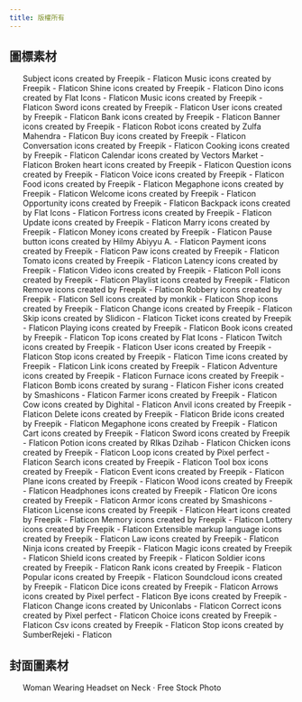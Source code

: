```yaml
---
title: 版權所有
---
```



## 圖標素材
<ul>
	<CreditItem href="https://www.flaticon.com/free-icons/subject" title="subject icons">Subject icons created by Freepik - Flaticon</CreditItem>
	<CreditItem href="https://www.flaticon.com/free-icons/music" title="music icons">Music icons created by Freepik - Flaticon</CreditItem>
	<CreditItem href="https://www.flaticon.com/free-icons/shine" title="shine icons">Shine icons created by Freepik - Flaticon</CreditItem>
	<CreditItem href="https://www.flaticon.com/free-icons/dino" title="dino icons">Dino icons created by Flat Icons - Flaticon</CreditItem>
	<CreditItem href="https://www.flaticon.com/free-icons/music" title="music icons">Music icons created by Freepik - Flaticon</CreditItem>
	<CreditItem href="https://www.flaticon.com/free-icons/sword" title="sword icons">Sword icons created by Freepik - Flaticon</CreditItem>
	<CreditItem href="https://www.flaticon.com/free-icons/user" title="user icons">User icons created by Freepik - Flaticon</CreditItem>
	<CreditItem href="https://www.flaticon.com/free-icons/bank" title="bank icons">Bank icons created by Freepik - Flaticon</CreditItem>
	<CreditItem href="https://www.flaticon.com/free-icons/banner" title="banner icons">Banner icons created by Freepik - Flaticon</CreditItem>
	<CreditItem href="https://www.flaticon.com/free-icons/robot" title="robot icons">Robot icons created by Zulfa Mahendra - Flaticon</CreditItem>
	<CreditItem href="https://www.flaticon.com/free-icons/buy" title="buy icons">Buy icons created by Freepik - Flaticon</CreditItem>
	<CreditItem href="https://www.flaticon.com/free-icons/conversation" title="conversation icons">Conversation icons created by Freepik - Flaticon</CreditItem>
	<CreditItem href="https://www.flaticon.com/free-icons/cooking" title="cooking icons">Cooking icons created by Freepik - Flaticon</CreditItem>
	<CreditItem href="https://www.flaticon.com/free-icons/calendar" title="calendar icons">Calendar icons created by Vectors Market - Flaticon</CreditItem>
	<CreditItem href="https://www.flaticon.com/free-icons/broken-heart" title="broken heart icons">Broken heart icons created by Freepik - Flaticon</CreditItem>
	<CreditItem href="https://www.flaticon.com/free-icons/question" title="question icons">Question icons created by Freepik - Flaticon</CreditItem>
	<CreditItem href="https://www.flaticon.com/free-icons/voice" title="voice icons">Voice icons created by Freepik - Flaticon</CreditItem>
	<CreditItem href="https://www.flaticon.com/free-icons/food" title="food icons">Food icons created by Freepik - Flaticon</CreditItem>
	<CreditItem href="https://www.flaticon.com/free-icons/megaphone" title="megaphone icons">Megaphone icons created by Freepik - Flaticon</CreditItem>
	<CreditItem href="https://www.flaticon.com/free-icons/welcome" title="welcome icons">Welcome icons created by Freepik - Flaticon</CreditItem>
	<CreditItem href="https://www.flaticon.com/free-icons/opportunity" title="opportunity icons">Opportunity icons created by Freepik - Flaticon</CreditItem>
	<CreditItem href="https://www.flaticon.com/free-icons/backpack" title="backpack icons">Backpack icons created by Flat Icons - Flaticon</CreditItem>
	<CreditItem href="https://www.flaticon.com/free-icons/fortress" title="fortress icons">Fortress icons created by Freepik - Flaticon</CreditItem>
	<CreditItem href="https://www.flaticon.com/free-icons/update" title="update icons">Update icons created by Freepik - Flaticon</CreditItem>
	<CreditItem href="https://www.flaticon.com/free-icons/marry" title="marry icons">Marry icons created by Freepik - Flaticon</CreditItem>
	<CreditItem href="https://www.flaticon.com/free-icons/money" title="money icons">Money icons created by Freepik - Flaticon</CreditItem>
	<CreditItem href="https://www.flaticon.com/free-icons/pause-button" title="pause button icons">Pause button icons created by Hilmy Abiyyu A. - Flaticon</CreditItem>
	<CreditItem href="https://www.flaticon.com/free-icons/payment" title="payment icons">Payment icons created by Freepik - Flaticon</CreditItem>
	<CreditItem href="https://www.flaticon.com/free-icons/paw" title="paw icons">Paw icons created by Freepik - Flaticon</CreditItem>
	<CreditItem href="https://www.flaticon.com/free-icons/tomato" title="tomato icons">Tomato icons created by Freepik - Flaticon</CreditItem>
	<CreditItem href="https://www.flaticon.com/free-icons/latency" title="latency icons">Latency icons created by Freepik - Flaticon</CreditItem>
	<CreditItem href="https://www.flaticon.com/free-icons/video" title="video icons">Video icons created by Freepik - Flaticon</CreditItem>
	<CreditItem href="https://www.flaticon.com/free-icons/poll" title="poll icons">Poll icons created by Freepik - Flaticon</CreditItem>
	<CreditItem href="https://www.flaticon.com/free-icons/playlist" title="playlist icons">Playlist icons created by Freepik - Flaticon</CreditItem>
	<CreditItem href="https://www.flaticon.com/free-icons/remove" title="remove icons">Remove icons created by Freepik - Flaticon</CreditItem>
	<CreditItem href="https://www.flaticon.com/free-icons/robbery" title="robbery icons">Robbery icons created by Freepik - Flaticon</CreditItem>
	<CreditItem href="https://www.flaticon.com/free-icons/sell" title="sell icons">Sell icons created by monkik - Flaticon</CreditItem>
	<CreditItem href="https://www.flaticon.com/free-icons/shop" title="shop icons">Shop icons created by Freepik - Flaticon</CreditItem>
	<CreditItem href="https://www.flaticon.com/free-icons/change" title="change icons">Change icons created by Freepik - Flaticon</CreditItem>
	<CreditItem href="https://www.flaticon.com/free-icons/skip" title="skip icons">Skip icons created by Slidicon - Flaticon</CreditItem>
	<CreditItem href="https://www.flaticon.com/free-icons/ticket" title="ticket icons">Ticket icons created by Freepik - Flaticon</CreditItem>
	<CreditItem href="https://www.flaticon.com/free-icons/playing" title="playing icons">Playing icons created by Freepik - Flaticon</CreditItem>
	<CreditItem href="https://www.flaticon.com/free-icons/book" title="book icons">Book icons created by Freepik - Flaticon</CreditItem>
	<CreditItem href="https://www.flaticon.com/free-icons/top" title="top icons">Top icons created by Flat Icons - Flaticon</CreditItem>
	<CreditItem href="https://www.flaticon.com/free-icons/twitch" title="twitch icons">Twitch icons created by Freepik - Flaticon</CreditItem>
	<CreditItem href="https://www.flaticon.com/free-icons/user" title="user icons">User icons created by Freepik - Flaticon</CreditItem>
	<CreditItem href="https://www.flaticon.com/free-icons/stop" title="stop icons">Stop icons created by Freepik - Flaticon</CreditItem>
	<CreditItem href="https://www.flaticon.com/free-icons/time" title="time icons">Time icons created by Freepik - Flaticon</CreditItem>
	<CreditItem href="https://www.flaticon.com/free-icons/link" title="link icons">Link icons created by Freepik - Flaticon</CreditItem>
	<CreditItem href="https://www.flaticon.com/free-icons/adventure" title="adventure icons">Adventure icons created by Freepik - Flaticon</CreditItem>
	<CreditItem href="https://www.flaticon.com/free-icons/furnace" title="furnace icons">Furnace icons created by Freepik - Flaticon</CreditItem>
	<CreditItem href="https://www.flaticon.com/free-icons/bomb" title="bomb icons">Bomb icons created by surang - Flaticon</CreditItem>
	<CreditItem href="https://www.flaticon.com/free-icons/fisher" title="fisher icons">Fisher icons created by Smashicons - Flaticon</CreditItem>
	<CreditItem href="https://www.flaticon.com/free-icons/farmer" title="farmer icons">Farmer icons created by Freepik - Flaticon</CreditItem>
	<CreditItem href="https://www.flaticon.com/free-icons/cow" title="cow icons">Cow icons created by Dighital - Flaticon</CreditItem>
	<CreditItem href="https://www.flaticon.com/free-icons/anvil" title="anvil icons">Anvil icons created by Freepik - Flaticon</CreditItem>
	<CreditItem href="https://www.flaticon.com/free-icons/delete" title="delete icons">Delete icons created by Freepik - Flaticon</CreditItem>
	<CreditItem href="https://www.flaticon.com/free-icons/bride" title="bride icons">Bride icons created by Freepik - Flaticon</CreditItem>
	<CreditItem href="https://www.flaticon.com/free-icons/megaphone" title="megaphone icons">Megaphone icons created by Freepik - Flaticon</CreditItem>
	<CreditItem href="https://www.flaticon.com/free-icons/cart" title="cart icons">Cart icons created by Freepik - Flaticon</CreditItem>
	<CreditItem href="https://www.flaticon.com/free-icons/sword" title="sword icons">Sword icons created by Freepik - Flaticon</CreditItem>
	<CreditItem href="https://www.flaticon.com/free-icons/potion" title="potion icons">Potion icons created by RIkas Dzihab - Flaticon</CreditItem>
	<CreditItem href="https://www.flaticon.com/free-icons/chicken" title="chicken icons">Chicken icons created by Freepik - Flaticon</CreditItem>
	<CreditItem href="https://www.flaticon.com/free-icons/loop" title="loop icons">Loop icons created by Pixel perfect - Flaticon</CreditItem>
	<CreditItem href="https://www.flaticon.com/free-icons/search" title="search icons">Search icons created by Freepik - Flaticon</CreditItem>
	<CreditItem href="https://www.flaticon.com/free-icons/tool-box" title="tool box icons">Tool box icons created by Freepik - Flaticon</CreditItem>
	<CreditItem href="https://www.flaticon.com/free-icons/event" title="event icons">Event icons created by Freepik - Flaticon</CreditItem>
	<CreditItem href="https://www.flaticon.com/free-icons/plane" title="plane icons">Plane icons created by Freepik - Flaticon</CreditItem>
	<CreditItem href="https://www.flaticon.com/free-icons/wood" title="wood icons">Wood icons created by Freepik - Flaticon</CreditItem>
	<CreditItem href="https://www.flaticon.com/free-icons/headphones" title="headphones icons">Headphones icons created by Freepik - Flaticon</CreditItem>
	<CreditItem href="https://www.flaticon.com/free-icons/ore" title="ore icons">Ore icons created by Freepik - Flaticon</CreditItem>
	<CreditItem href="https://www.flaticon.com/free-icons/armor" title="armor icons">Armor icons created by Smashicons - Flaticon</CreditItem>
	<CreditItem href="https://www.flaticon.com/free-icons/license" title="license icons">License icons created by Freepik - Flaticon</CreditItem>
	<CreditItem href="https://www.flaticon.com/free-icons/heart" title="heart icons">Heart icons created by Freepik - Flaticon</CreditItem>
	<CreditItem href="https://www.flaticon.com/free-icons/memory" title="memory icons">Memory icons created by Freepik - Flaticon</CreditItem>
	<CreditItem href="https://www.flaticon.com/free-icons/lottery" title="lottery icons">Lottery icons created by Freepik - Flaticon</CreditItem>
	<CreditItem href="https://www.flaticon.com/free-icons/extensible-markup-language" title="extensible markup language icons">Extensible markup language icons created by Freepik - Flaticon</CreditItem>
	<CreditItem href="https://www.flaticon.com/free-icons/law" title="law icons">Law icons created by Freepik - Flaticon</CreditItem>
	<CreditItem href="https://www.flaticon.com/free-icons/ninja" title="ninja icons">Ninja icons created by Freepik - Flaticon</CreditItem>
	<CreditItem href="https://www.flaticon.com/free-icons/magic" title="magic icons">Magic icons created by Freepik - Flaticon</CreditItem>
	<CreditItem href="https://www.flaticon.com/free-icons/shield" title="shield icons">Shield icons created by Freepik - Flaticon</CreditItem>
	<CreditItem href="https://www.flaticon.com/free-icons/soldier" title="soldier icons">Soldier icons created by Freepik - Flaticon</CreditItem>
	<CreditItem href="https://www.flaticon.com/free-icons/rank" title="rank icons">Rank icons created by Freepik - Flaticon</CreditItem>
	<CreditItem href="https://www.flaticon.com/free-icons/popular" title="popular icons">Popular icons created by Freepik - Flaticon</CreditItem>
	<CreditItem href="https://www.flaticon.com/free-icons/soundcloud" title="soundcloud icons">Soundcloud icons created by Freepik - Flaticon</CreditItem>
	<CreditItem href="https://www.flaticon.com/free-icons/dice" title="dice icons">Dice icons created by Freepik - Flaticon</CreditItem>
	<CreditItem href="https://www.flaticon.com/free-icons/arrows" title="arrows icons">Arrows icons created by Pixel perfect - Flaticon</CreditItem>
	<CreditItem href="https://www.flaticon.com/free-icons/bye" title="bye icons">Bye icons created by Freepik - Flaticon</CreditItem>
	<CreditItem href="https://www.flaticon.com/free-icons/change" title="change icons">Change icons created by Uniconlabs - Flaticon</CreditItem>
	<CreditItem href="https://www.flaticon.com/free-icons/correct" title="correct icons">Correct icons created by Pixel perfect - Flaticon</CreditItem>
	<CreditItem href="https://www.flaticon.com/free-icons/choice" title="choice icons">Choice icons created by Freepik - Flaticon</CreditItem>
	<CreditItem href="https://www.flaticon.com/free-icons/csv" title="csv icons">Csv icons created by Freepik - Flaticon</CreditItem>
	<CreditItem href="https://www.flaticon.com/free-icons/stop" title="stop icons">Stop icons created by SumberRejeki - Flaticon</CreditItem>
</ul>

## 封面圖素材
<ul>
	<CreditItem href="https://www.pexels.com/photo/woman-wearing-headset-on-neck-373945/">Woman Wearing Headset on Neck · Free Stock Photo</CreditItem>
</ul>

<Adsense/>